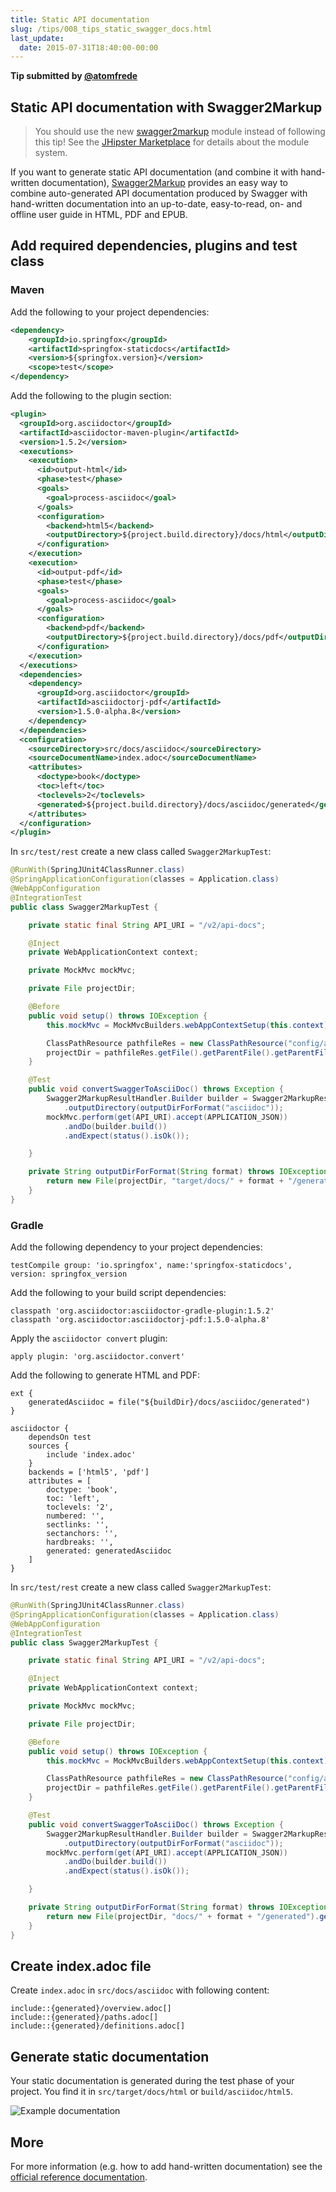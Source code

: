 ```yaml
---
title: Static API documentation
slug: /tips/008_tips_static_swagger_docs.html
last_update:
  date: 2015-07-31T18:40:00-00:00
---
```


__Tip submitted by [@atomfrede](https://github.com/atomfrede)__


## Static API documentation with Swagger2Markup

> You should use the new [swagger2markup](https://github.com/atomfrede/generator-jhipster-swagger2markup) module instead of following this tip! See the [JHipster Marketplace](https://www.jhipster.tech/modules/marketplace/) for details about the module system.

If you want to generate static API documentation (and combine it with hand-written documentation), [Swagger2Markup](https://swagger2markup.readme.io/) provides an easy way to combine auto-generated API documentation produced by
Swagger with hand-written documentation into an up-to-date, easy-to-read, on- and offline user guide in HTML, PDF and EPUB.

## Add required dependencies, plugins and test class

### Maven

Add the following to your project dependencies:

```xml
<dependency>
    <groupId>io.springfox</groupId>
    <artifactId>springfox-staticdocs</artifactId>
    <version>${springfox.version}</version>
    <scope>test</scope>
</dependency>
```

Add the following to the plugin section:

```xml
<plugin>
  <groupId>org.asciidoctor</groupId>
  <artifactId>asciidoctor-maven-plugin</artifactId>
  <version>1.5.2</version>
  <executions>
    <execution>
      <id>output-html</id>
      <phase>test</phase>
      <goals>
        <goal>process-asciidoc</goal>
      </goals>
      <configuration>
        <backend>html5</backend>
        <outputDirectory>${project.build.directory}/docs/html</outputDirectory>
      </configuration>
    </execution>
    <execution>
      <id>output-pdf</id>
      <phase>test</phase>
      <goals>
        <goal>process-asciidoc</goal>
      </goals>
      <configuration>
        <backend>pdf</backend>
        <outputDirectory>${project.build.directory}/docs/pdf</outputDirectory>
      </configuration>
    </execution>
  </executions>
  <dependencies>
    <dependency>
      <groupId>org.asciidoctor</groupId>
      <artifactId>asciidoctorj-pdf</artifactId>
      <version>1.5.0-alpha.8</version>
    </dependency>
  </dependencies>
  <configuration>
    <sourceDirectory>src/docs/asciidoc</sourceDirectory>
    <sourceDocumentName>index.adoc</sourceDocumentName>
    <attributes>
      <doctype>book</doctype>
      <toc>left</toc>
      <toclevels>2</toclevels>
      <generated>${project.build.directory}/docs/asciidoc/generated</generated>
    </attributes>
  </configuration>
</plugin>
```

In `src/test/rest` create a new class called `Swagger2MarkupTest`:

```java
@RunWith(SpringJUnit4ClassRunner.class)
@SpringApplicationConfiguration(classes = Application.class)
@WebAppConfiguration
@IntegrationTest
public class Swagger2MarkupTest {

    private static final String API_URI = "/v2/api-docs";

    @Inject
    private WebApplicationContext context;

    private MockMvc mockMvc;

    private File projectDir;

    @Before
    public void setup() throws IOException {
        this.mockMvc = MockMvcBuilders.webAppContextSetup(this.context).build();

        ClassPathResource pathfileRes = new ClassPathResource("config/application.yml");
        projectDir = pathfileRes.getFile().getParentFile().getParentFile().getParentFile().getParentFile();
    }

    @Test
    public void convertSwaggerToAsciiDoc() throws Exception {
        Swagger2MarkupResultHandler.Builder builder = Swagger2MarkupResultHandler
            .outputDirectory(outputDirForFormat("asciidoc"));
        mockMvc.perform(get(API_URI).accept(APPLICATION_JSON))
            .andDo(builder.build())
            .andExpect(status().isOk());

    }

    private String outputDirForFormat(String format) throws IOException {
        return new File(projectDir, "target/docs/" + format + "/generated").getAbsolutePath();
    }
}
```

### Gradle

Add the following dependency to your project dependencies:

    testCompile group: 'io.springfox', name:'springfox-staticdocs', version: springfox_version

Add the following to your build script dependencies:

    classpath 'org.asciidoctor:asciidoctor-gradle-plugin:1.5.2'
    classpath 'org.asciidoctor:asciidoctorj-pdf:1.5.0-alpha.8'

Apply the `asciidoctor convert` plugin:

    apply plugin: 'org.asciidoctor.convert'

Add the following to generate HTML and PDF:

```
ext {
    generatedAsciidoc = file("${buildDir}/docs/asciidoc/generated")
}

asciidoctor {
    dependsOn test
    sources {
        include 'index.adoc'
    }
    backends = ['html5', 'pdf']
    attributes = [
        doctype: 'book',
        toc: 'left',
        toclevels: '2',
        numbered: '',
        sectlinks: '',
        sectanchors: '',
        hardbreaks: '',
        generated: generatedAsciidoc
    ]
}
```

In `src/test/rest` create a new class called `Swagger2MarkupTest`:

```java
@RunWith(SpringJUnit4ClassRunner.class)
@SpringApplicationConfiguration(classes = Application.class)
@WebAppConfiguration
@IntegrationTest
public class Swagger2MarkupTest {

    private static final String API_URI = "/v2/api-docs";

    @Inject
    private WebApplicationContext context;

    private MockMvc mockMvc;

    private File projectDir;

    @Before
    public void setup() throws IOException {
        this.mockMvc = MockMvcBuilders.webAppContextSetup(this.context).build();

        ClassPathResource pathfileRes = new ClassPathResource("config/application.yml");
        projectDir = pathfileRes.getFile().getParentFile().getParentFile().getParentFile().getParentFile();
    }

    @Test
    public void convertSwaggerToAsciiDoc() throws Exception {
        Swagger2MarkupResultHandler.Builder builder = Swagger2MarkupResultHandler
            .outputDirectory(outputDirForFormat("asciidoc"));
        mockMvc.perform(get(API_URI).accept(APPLICATION_JSON))
            .andDo(builder.build())
            .andExpect(status().isOk());

    }

    private String outputDirForFormat(String format) throws IOException {
        return new File(projectDir, "docs/" + format + "/generated").getAbsolutePath();
    }
}
```


## Create index.adoc file

Create `index.adoc` in `src/docs/asciidoc` with following content:

```
include::{generated}/overview.adoc[]
include::{generated}/paths.adoc[]
include::{generated}/definitions.adoc[]
```

## Generate static documentation

Your static documentation is generated during the test phase of your project. You find it in `src/target/docs/html` or `build/asciidoc/html5`.

![Example documentation](/images/008_tips_static_swagger_docs_01.png)

## More

For more information (e.g. how to add hand-written documentation) see the [official reference documentation](https://swagger2markup.readme.io/).
